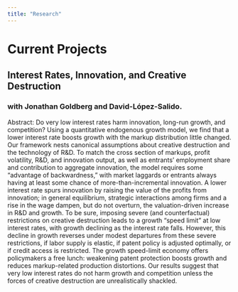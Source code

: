 ```yaml
---
title: "Research"
---
```



# Current Projects

## Interest Rates, Innovation, and Creative Destruction
### with Jonathan Goldberg and David-López-Salido.

Abstract: Do very low interest rates harm innovation, long-run growth, and competition? Using a quantitative endogenous growth model, we find that a lower interest rate boosts growth with the markup distribution little changed. Our framework nests canonical assumptions about creative destruction and the technology of R&D. To match the cross section of markups, profit volatility, R&D, and innovation output, as well as entrants' employment share and contribution to aggregate innovation, the model requires some "advantage of backwardness," with market laggards or entrants always having at least some chance of more-than-incremental innovation. A lower interest rate spurs innovation by raising the value of the profits from innovation; in general equilibrium, strategic interactions among firms and a rise in the wage dampen, but do not overturn, the valuation-driven increase in R&D and growth. To be sure, imposing severe (and counterfactual) restrictions on creative destruction leads to a growth "speed limit" at low interest rates, with growth declining as the interest rate falls. However, this decline in growth reverses under modest departures from these severe restrictions, if labor supply is elastic, if patent policy is adjusted optimally, or if credit access is restricted. The growth speed-limit economy offers policymakers a free lunch: weakening patent protection boosts growth and reduces markup-related production distortions. Our results suggest that very low interest rates do not harm growth and competition unless the forces of creative destruction are unrealistically shackled.
